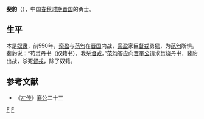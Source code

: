 {{Infobox 先秦人物
|名稱=斐豹
|姓=
|氏=斐
|名=豹
|字=
|别名=
|别字=
|諡号=
|官位=
|時代=春秋
|國家=[[晋国|晋国]]
|身份=[[晋国|晋国]]奴隶、勇士
|出生日期=
|逝世日期=
}}
'''斐豹'''（{{bd|？||？||catIdx=F}}），中国[[春秋时期|春秋时期]][[晋国|晋国]]的勇士。
==生平==
本是[[奴隶|奴隶]]，前550年，[[栾盈|栾盈]]与[[范匄|范匄]]在[[晋国|晋国]]内战，[[栾盈|栾盈]]家臣[[督戎|督戎]]勇猛，为[[范匄|范匄]]所惧。斐豹说：“苟焚丹书（奴籍书），我杀[[督戎|督戎]]。”[[范匄|范匄]]答应向[[晋平公|晋平公]]请求焚烧丹书，斐豹出战，杀死[[督戎|督戎]]，除了奴籍。

==参考文献==
*《[[左传|左传]]》[[襄公|襄公]]二十三

[[Category:晋国|F]]
[[Category:春秋军事人物|F]]